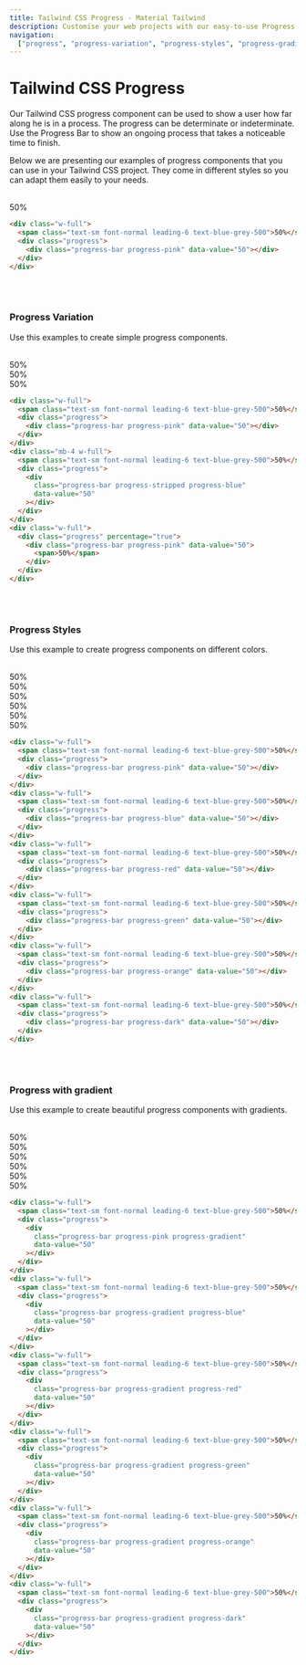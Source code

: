 ```yaml
---
title: Tailwind CSS Progress - Material Tailwind
description: Customise your web projects with our easy-to-use Progress component for Tailwind CSS using Material Design guidelines.
navigation:
  ["progress", "progress-variation", "progress-styles", "progress-gradient"]
---
```


# Tailwind CSS Progress

Our Tailwind CSS progress component can be used to show a user how far along he is in a process. The progress can be determinate or indeterminate. Use the Progress Bar to show an ongoing process that takes a noticeable time to finish.

Below we are presenting our examples of progress components that you can use in your Tailwind CSS project. They come in different styles so you can adapt them easily to your needs.

<br />

<ComponentDemo id="progress">
  <div className="w-full">
    <span className="text-sm font-normal leading-6 text-blue-grey-500">
      50%
    </span>
    <div className="progress">
      <div className="progress-bar progress-pink" data-value="50"></div>
    </div>
  </div>
</ComponentDemo>

```html showLineNumbers
<div class="w-full">
  <span class="text-sm font-normal leading-6 text-blue-grey-500">50%</span>
  <div class="progress">
    <div class="progress-bar progress-pink" data-value="50"></div>
  </div>
</div>
```

<br />
<br />

### Progress Variation

Use this examples to create simple progress components.

<br />

<ComponentDemo id="progress-variation">
  <div className="w-full">
    <span className="text-sm font-normal leading-6 text-blue-grey-500">
      50%
    </span>
    <div className="progress">
      <div className="progress-bar progress-pink" data-value="50"></div>
    </div>
  </div>
  <div className="mb-4 w-full">
    <span className="text-sm font-normal leading-6 text-blue-grey-500">
      50%
    </span>
    <div className="progress">
      <div
        className="progress-bar progress-stripped progress-blue"
        data-value="50"
      ></div>
    </div>
  </div>
  <div className="w-full">
    <div className="progress" percentage="true">
      <div className="progress-bar progress-pink" data-value="50">
        <span>50%</span>
      </div>
    </div>
  </div>
</ComponentDemo>

```html showLineNumbers
<div class="w-full">
  <span class="text-sm font-normal leading-6 text-blue-grey-500">50%</span>
  <div class="progress">
    <div class="progress-bar progress-pink" data-value="50"></div>
  </div>
</div>
<div class="mb-4 w-full">
  <span class="text-sm font-normal leading-6 text-blue-grey-500">50%</span>
  <div class="progress">
    <div
      class="progress-bar progress-stripped progress-blue"
      data-value="50"
    ></div>
  </div>
</div>
<div class="w-full">
  <div class="progress" percentage="true">
    <div class="progress-bar progress-pink" data-value="50">
      <span>50%</span>
    </div>
  </div>
</div>
```

<br />
<br />

### Progress Styles

Use this example to create progress components on different colors.

<br />

<ComponentDemo id="progress">
  <div className="w-full">
    <span className="text-sm font-normal leading-6 text-blue-grey-500">
      50%
    </span>
    <div className="progress">
      <div className="progress-bar progress-pink" data-value="50"></div>
    </div>
  </div>
  <div className="w-full">
    <span className="text-sm font-normal leading-6 text-blue-grey-500">
      50%
    </span>
    <div className="progress">
      <div className="progress-bar progress-blue" data-value="50"></div>
    </div>
  </div>
  <div className="w-full">
    <span className="text-sm font-normal leading-6 text-blue-grey-500">
      50%
    </span>
    <div className="progress">
      <div className="progress-bar progress-red" data-value="50"></div>
    </div>
  </div>
  <div className="w-full">
    <span className="text-sm font-normal leading-6 text-blue-grey-500">
      50%
    </span>
    <div className="progress">
      <div className="progress-bar progress-green" data-value="50"></div>
    </div>
  </div>
  <div className="w-full">
    <span className="text-sm font-normal leading-6 text-blue-grey-500">
      50%
    </span>
    <div className="progress">
      <div className="progress-bar progress-orange" data-value="50"></div>
    </div>
  </div>
  <div className="w-full">
    <span className="text-sm font-normal leading-6 text-blue-grey-500">
      50%
    </span>
    <div className="progress">
      <div className="progress-bar progress-dark" data-value="50"></div>
    </div>
  </div>
</ComponentDemo>

```html showLineNumbers
<div class="w-full">
  <span class="text-sm font-normal leading-6 text-blue-grey-500">50%</span>
  <div class="progress">
    <div class="progress-bar progress-pink" data-value="50"></div>
  </div>
</div>
<div class="w-full">
  <span class="text-sm font-normal leading-6 text-blue-grey-500">50%</span>
  <div class="progress">
    <div class="progress-bar progress-blue" data-value="50"></div>
  </div>
</div>
<div class="w-full">
  <span class="text-sm font-normal leading-6 text-blue-grey-500">50%</span>
  <div class="progress">
    <div class="progress-bar progress-red" data-value="50"></div>
  </div>
</div>
<div class="w-full">
  <span class="text-sm font-normal leading-6 text-blue-grey-500">50%</span>
  <div class="progress">
    <div class="progress-bar progress-green" data-value="50"></div>
  </div>
</div>
<div class="w-full">
  <span class="text-sm font-normal leading-6 text-blue-grey-500">50%</span>
  <div class="progress">
    <div class="progress-bar progress-orange" data-value="50"></div>
  </div>
</div>
<div class="w-full">
  <span class="text-sm font-normal leading-6 text-blue-grey-500">50%</span>
  <div class="progress">
    <div class="progress-bar progress-dark" data-value="50"></div>
  </div>
</div>
```

<br />
<br />

### Progress with gradient

Use this example to create beautiful progress components with gradients.

<br />

<ComponentDemo id="progress-gradient">
  <div className="w-full">
    <span className="text-sm font-normal leading-6 text-blue-grey-500">
      50%
    </span>
    <div className="progress">
      <div
        className="progress-bar progress-pink progress-gradient"
        data-value="50"
      ></div>
    </div>
  </div>
  <div className="w-full">
    <span className="text-sm font-normal leading-6 text-blue-grey-500">
      50%
    </span>
    <div className="progress">
      <div
        className="progress-bar progress-gradient progress-blue"
        data-value="50"
      ></div>
    </div>
  </div>
  <div className="w-full">
    <span className="text-sm font-normal leading-6 text-blue-grey-500">
      50%
    </span>
    <div className="progress">
      <div
        className="progress-bar progress-gradient progress-red"
        data-value="50"
      ></div>
    </div>
  </div>
  <div className="w-full">
    <span className="text-sm font-normal leading-6 text-blue-grey-500">
      50%
    </span>
    <div className="progress">
      <div
        className="progress-bar progress-gradient progress-green"
        data-value="50"
      ></div>
    </div>
  </div>
  <div className="w-full">
    <span className="text-sm font-normal leading-6 text-blue-grey-500">
      50%
    </span>
    <div className="progress">
      <div
        className="progress-bar progress-gradient progress-orange"
        data-value="50"
      ></div>
    </div>
  </div>
  <div className="w-full">
    <span className="text-sm font-normal leading-6 text-blue-grey-500">
      50%
    </span>
    <div className="progress">
      <div
        className="progress-bar progress-gradient progress-dark"
        data-value="50"
      ></div>
    </div>
  </div>
</ComponentDemo>

```html showLineNumbers
<div class="w-full">
  <span class="text-sm font-normal leading-6 text-blue-grey-500">50%</span>
  <div class="progress">
    <div
      class="progress-bar progress-pink progress-gradient"
      data-value="50"
    ></div>
  </div>
</div>
<div class="w-full">
  <span class="text-sm font-normal leading-6 text-blue-grey-500">50%</span>
  <div class="progress">
    <div
      class="progress-bar progress-gradient progress-blue"
      data-value="50"
    ></div>
  </div>
</div>
<div class="w-full">
  <span class="text-sm font-normal leading-6 text-blue-grey-500">50%</span>
  <div class="progress">
    <div
      class="progress-bar progress-gradient progress-red"
      data-value="50"
    ></div>
  </div>
</div>
<div class="w-full">
  <span class="text-sm font-normal leading-6 text-blue-grey-500">50%</span>
  <div class="progress">
    <div
      class="progress-bar progress-gradient progress-green"
      data-value="50"
    ></div>
  </div>
</div>
<div class="w-full">
  <span class="text-sm font-normal leading-6 text-blue-grey-500">50%</span>
  <div class="progress">
    <div
      class="progress-bar progress-gradient progress-orange"
      data-value="50"
    ></div>
  </div>
</div>
<div class="w-full">
  <span class="text-sm font-normal leading-6 text-blue-grey-500">50%</span>
  <div class="progress">
    <div
      class="progress-bar progress-gradient progress-dark"
      data-value="50"
    ></div>
  </div>
</div>
```
